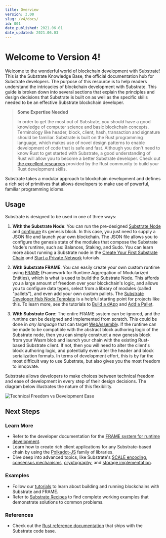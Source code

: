 ```yaml
---
title: Overview
version: 3.00
slug: /v4/docs/
id: 001
date_published: 2021.06.01
date_updated: 2021.06.03
---
```



# Welcome to Version 4!
Welcome to the wonderful world of blockchain development with Substrate! This is the Substrate Knowledge Base, the
official documentation hub for Substrate developers. The purpose of this resource is to help readers understand the intricacies of blockchain development with Substrate. This guide is broken down into several sections that
explain the principles and design decisions that Substrate is built on as well as the specific skills needed to be an
effective Substrate blockchain developer.

> **Some Expertise Needed**
>
> In order to get the most out of Substrate, you should have a good knowledge of computer science and basic blockchain
> concepts. Terminology like header, block, client, hash, transaction and signature should be familiar. Substrate is
> built on the Rust programming language, which makes use of novel design patterns to enable development of code that is
> safe and fast. Although you don't need to know Rust to get started with Substrate, a good understanding of Rust will
> allow you to become a better Substrate developer. Check out [the excellent resources](https://www.rust-lang.org/learn)
> provided by the Rust community to build your Rust development skills.

Substrate takes a modular approach to blockchain development and defines a rich set of primitives that allows developers
to make use of powerful, familiar programming idioms.

## Usage

Substrate is designed to be used in one of three ways:

1. **With the Substrate Node**: You can run the pre-designed [Substrate Node](https://github.com/paritytech/substrate/tree/master/bin/node) and
[configure](https://github.com/paritytech/substrate/blob/master/bin/node/cli/src/chain_spec.rs) its genesis block. In
this case, you just need to supply a JSON file and launch your own blockchain. The JSON file allows you to configure
the genesis state of the modules that compose the Substrate Node's runtime, such as: Balances, Staking, and Sudo. You
can learn more about running a Substrate node in the
[Create Your First Substrate Chain](tutorials/create-your-first-substrate-chain) and
[Start a Private Network](tutorials/start-a-private-network/index.md) tutorials.

2. **With Substrate FRAME**: You can easily create your own custom runtime using [FRAME](knowledgebase/runtime/frame.md)
   (Framework for Runtime Aggregation of Modularized Entities), which is what is used to build the Substrate Node. This
   affords you a large amount of freedom over your blockchain's logic, and allows you to configure data types, select
   from a library of modules (called "pallets"), and even add your own custom pallets. The
   [Substrate Developer Hub Node Template](https://github.com/substrate-developer-hub/substrate-node-template) is a
   helpful starting point for projects like this. To learn more, see the tutorials to
   [Build a dApp](tutorials/build-a-dapp) and [Add a Pallet](tutorials/add-a-pallet).

3. **With Substrate Core**: The entire FRAME system can be ignored, and the runtime can be designed and implemented from
   scratch. This could be done in _any language_ that can target [WebAssembly](https://webassembly.org/). If the runtime
   can be made to be compatible with the abstract block authoring logic of the Substrate node, then you can simply
   construct a new genesis block from your Wasm blob and launch your chain with the existing Rust-based Substrate
   client. If not, then you will need to alter the client's block authoring logic, and potentially even alter the header
   and block serialization formats. In terms of development effort, this is by far the most difficult way to use
   Substrate, but also gives you the most freedom to innqovate.

Substrate allows developers to make choices between technical freedom and ease of development in every step of their design decisions. The diagram below illustrates the nature of this flexibility.

![Technical Freedom vs Development Ease](../../../src/images/technical-freedom.png)

## Next Steps

### Learn More

- Refer to the developer documentation for the [FRAME system for runtime development](knowledgebase/runtime).
- Learn how to create rich client applications for any Substrate-based chain by using the
  [Polkadot-JS](knowledgebase/integrate/polkadot-js) family of libraries.
- Dive deep into advanced topics, like Substrate's [SCALE encoding](knowledgebase/advanced/codec),
  [consensus mechanisms](knowledgebase/advanced/consensus), [cryptography](knowledgebase/advanced/cryptography), and
  [storage implementation](knowledgebase/advanced/storage).

### Examples

- Follow our [tutorials](../../tutorials) to learn about building and running blockchains with Substrate and FRAME.
- Refer to [Substrate Recipes](https://substrate.dev/recipes/) to find complete working examples that demonstrate
  solutions to common problems.

### References

- Check out the [Rust reference documentation](https://substrate.dev/rustdocs) that ships with the Substrate code base.